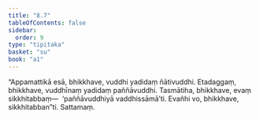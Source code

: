 ```yaml
---
title: "8.7"
tableOfContents: false
sidebar:
  order: 9
type: "tipitaka"
basket: "su"
book: "a1"
---
```



<DynamicBreadcrumb />

<Division number="77" book="a1" bookNo="15" page="13">

<Paragraph number="162" book="a1">
“Appamattikā esā, bhikkhave, vuddhi yadidaṃ ñātivuddhi. Etadaggaṃ, bhikkhave, vuddhīnaṃ yadidaṃ paññāvuddhi. Tasmātiha, bhikkhave, evaṃ sikkhitabbaṃ—  ‘paññāvuddhiyā vaddhissāmā’ti. Evañhi vo, bhikkhave, sikkhitabban”ti.

</Paragraph>
</Division>

<Paragraph number="163" type="center" book="a1">
Sattamaṃ.
</Paragraph>